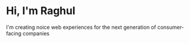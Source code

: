 # Hi, I'm Raghul

I'm creating noice web experiences for the next generation of consumer-facing companies
